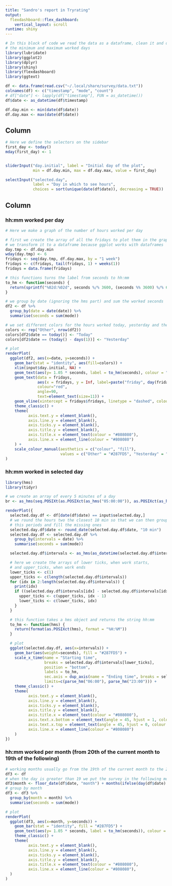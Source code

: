 ```yaml
---
title: "Sandro's report in Tryrating"
output:
  flexdashboard::flex_dashboard:
    vertical_layout: scroll
runtime: shiny
---
```


```r
# In this block of code we read the data as a dataframe, clean it and define
# the minimum and maximum worked days
library(lubridate)
library(ggplot2)
library(dplyr)
library(shiny)
library(flexdashboard)
library(ggtext)

df <- data.frame(read.csv("~/.local/share/survey/data.txt"))
colnames(df) <- c("timestamp", "mode", "count")
# df["date"] <- lapply(df["timestamp"], FUN = as_datetime())
df$date <- as_datetime(df$timestamp)

df.day.min <- min(date(df$date))
df.day.max <- max(date(df$date))
```

Column {.sidebar}
-----------------------------------------------------------------------


```r
# Here we define the selectors on the sidebar
first_day <- today()
mday(first_day) <- 1


sliderInput("day.initial", label = "Initial day of the plot",
            min = df.day.min, max = df.day.max, value = first_day)

selectInput("selected.day",
            label = "Day in which to see hours",
            choices = sort(unique(date(df$date)), decreasing = TRUE))

```

Column
----------------------------------
### hh:mm worked per day

```r
# Here we make a graph of the number of hours worked per day

# first we create the array of all the fridays to plot them in the graph later
# we transform it to a dataframe because ggplot works with dataframes
day.tmp <- df.day.min
wday(day.tmp) <- 6
fridays <- seq(day.tmp, df.day.max, by = "1 week")
fridays <- c(fridays, tail(fridays, 1) + weeks(1))
fridays = data.frame(fridays)

# this functions turns the label from seconds to hh:mm
to_hm <- function(seconds) {
  return(sprintf("%02d:%02d", seconds %/% 3600, (seconds %% 3600) %/% 60))
}

# we group by date (ignoring the hms part) and sum the worked seconds
df2 <- df %>%
  group_by(date = date(date)) %>%
  summarise(seconds = sum(mode))

# we set different colors for the hours worked today, yesterday and the other days
colors <- rep("Other", nrow(df2))
colors[df2$date == today()] <- "Today"
colors[df2$date == (today() - days(1))] <- "Yesterday"

# plot
renderPlot(
  ggplot(df2, aes(x=date, y=seconds)) +
    geom_bar(stat = "identity", aes(fill=colors)) +
    xlim(input$day.initial, NA) +
    geom_text(aes(y= 1.05 * seconds, label = to_hm(seconds), colour = "#808080"), vjust=0, size = 3, show.legend = FALSE) +
    geom_text(data = fridays,
              aes(x = fridays, y = Inf, label=paste("friday", day(fridays), "\n"), hjust = 1),
              colour="red",
              angle=90,
              text=element_text(size=11)) +
    geom_vline(xintercept = fridays$fridays, linetype = "dashed", colour = "red") +
    theme_classic() +
    theme(
          axis.text.y = element_blank(),
          axis.line.y = element_blank(),
          axis.ticks.y = element_blank(),
          axis.title.y = element_blank(),
          axis.title.x = element_text(colour = "#808080"),
          axis.line.x = element_line(colour = "#808080")
    ) +
    scale_colour_manual(aesthetics = c("colour", "fill"),
                        values = c("Other" = "#287FD5", "Yesterday" = "#3333FF", "Today" = "#001580"))
)
```

### hh:mm worked in selected day

```r
library(hms)
library(tidyr)

# we create an array of every 5 minutes of a day
br <- as_hms(seq.POSIXt(as.POSIXct(as_hms("05:00:00")), as.POSIXct(as_hms("23:00:00")), by="5 min"))

renderPlot({
  selected.day.df <- df[date(df$date) == input$selected.day,]
  # we round the hours two the closest 10 min so that we can then group by
  # this periods and fill the missing ones
  selected.day.df$date <- round_date(selected.day.df$date, "10 min")
  selected.day.df <- selected.day.df %>%
    group_by(intervals = date) %>%
    summarise(seconds = sum(mode))

  selected.day.df$intervals <- as_hms(as_datetime(selected.day.df$intervals))

  # here we create the arrays of lower ticks, when work starts,
  # and upper_ticks, when work ends
  lower_ticks <- c(1)
  upper_ticks <- c(length(selected.day.df$intervals))
  for (idx in 2:length(selected.day.df$intervals)) {
    print(idx)
    if ((selected.day.df$intervals[idx] - selected.day.df$intervals[idx - 1]) > minutes(10)) {
      upper_ticks <- c(upper_ticks, idx - 1)
      lower_ticks <- c(lower_ticks, idx)
    }
  }

  # this function takes a hms object and returns the string hh:mm
  to_hm <- function(hms) {
    return(format(as.POSIXct(hms), format = "%H:%M"))
  }

  # plot
  ggplot(selected.day.df, aes(x=intervals)) +
    geom_bar(aes(weight=seconds), fill = "#287FD5") +
    scale_x_time(name = "Starting time",
                 breaks = selected.day.df$intervals[lower_ticks],
                 position = "bottom",
                 labels = to_hm,
                 sec.axis = dup_axis(name = "Ending time", breaks = selected.day.df$intervals[upper_ticks]),
                 limits=c(parse_hm("06:00"), parse_hm("23:00"))) +
    theme_classic() +
    theme(
          axis.text.y = element_blank(),
          axis.line.y = element_blank(),
          axis.ticks.y = element_blank(),
          axis.title.y = element_blank(),
          axis.title.x = element_text(colour = "#808080"),
          axis.text.x.bottom = element_text(angle = 45, hjust = 1, colour = "#808080"),
          axis.text.x.top = element_text(angle = 45, hjust = 0, colour = "#808080"),
          axis.line.x = element_line(colour = "#808080")
    )
})
```



### hh:mm worked per month (from 20th of the current month to 19th of the following)

```r
# working months usually go from the 19th of the current month to the 20th of the following
df3 <- df
# when the day is greater than 19 we put the survey in the following month
df3$month <- floor_date(df$date, "month") + months(ifelse(day(df$date) > 19, 0, -1))
# group by month
df3 <- df3 %>%
  group_by(month = month) %>%
  summarise(seconds = sum(mode))

# plot
renderPlot(
  ggplot(df3, aes(x=month, y=seconds)) +
    geom_bar(stat = "identity", fill = "#287FD5") +
    geom_text(aes(y= 1.05 * seconds, label = to_hm(seconds)), colour = "#808080", vjust=0) +
    theme_classic() +
    theme(
          axis.text.y = element_blank(),
          axis.line.y = element_blank(),
          axis.ticks.y = element_blank(),
          axis.title.y = element_blank(),
          axis.title.x = element_text(colour = "#808080"),
          axis.line.x = element_line(colour = "#808080"),
  )
)
```
